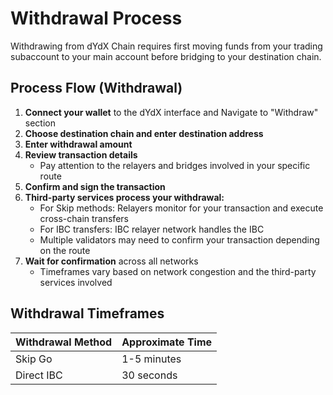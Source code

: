 # Withdrawal Process

Withdrawing from dYdX Chain requires first moving funds from your trading subaccount to your main account before bridging to your destination chain.

## Process Flow (Withdrawal)

1. **Connect your wallet** to the dYdX interface and Navigate to "Withdraw" section
2. **Choose destination chain and enter destination address**
3. **Enter withdrawal amount**
4. **Review transaction details**
   - Pay attention to the relayers and bridges involved in your specific route
5. **Confirm and sign the transaction**
6. **Third-party services process your withdrawal:**
   - For Skip methods: Relayers monitor for your transaction and execute cross-chain transfers
   - For IBC transfers: IBC relayer network handles the IBC
   - Multiple validators may need to confirm your transaction depending on the route
7. **Wait for confirmation** across all networks
    - Timeframes vary based on network congestion and the third-party services involved

## Withdrawal Timeframes

| Withdrawal Method | Approximate Time |
| ----------------- | ---------------- |
| Skip Go           | 1-5 minutes      |
| Direct IBC        | 30 seconds       |
